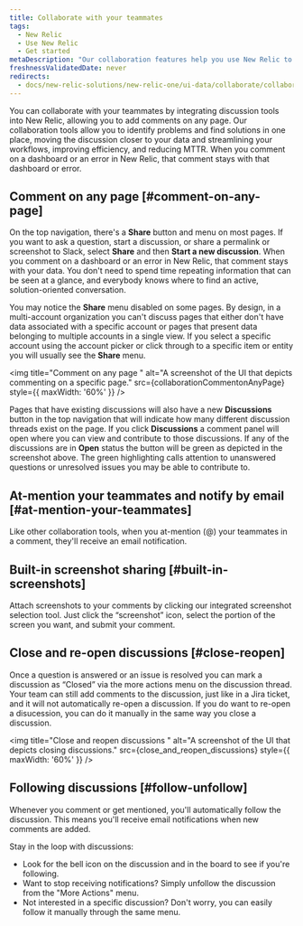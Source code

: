```yaml
---
title: Collaborate with your teammates
tags:
  - New Relic 
  - Use New Relic
  - Get started
metaDescription: "Our collaboration features help you use New Relic to solve problems together"
freshnessValidatedDate: never
redirects:
  - docs/new-relic-solutions/new-relic-one/ui-data/collaborate/collaboration-slack-integration/
---
```





You can collaborate with your teammates by integrating discussion tools into New Relic, allowing you to add comments on any page. Our collaboration tools allow you to identify problems and find solutions in one place, moving the discussion closer to your data and streamlining your workflows, improving efficiency, and reducing MTTR. When you comment on a dashboard or an error in New Relic, that comment stays with that dashboard or error.

## Comment on any page [#comment-on-any-page]

On the top navigation, there's a **Share** button and menu on most pages. If you want to ask a question, start a discussion, or share a permalink or screenshot to Slack, select **Share** and then **Start a new discussion**. When you comment on a dashboard or an error in New Relic, that comment stays with your data. You don't need to spend time repeating information that can be seen at a glance, and everybody knows where to find an active, solution-oriented conversation.

You may notice the **Share** menu disabled on some pages. By design, in a multi-account organization you can't discuss pages that either don't have data associated with a specific account or pages that present data belonging to multiple accounts in a single view. If you select a specific account using the account picker or click through to a specific item or entity you will usually see the **Share** menu.

<img
  title="Comment on any page "
  alt="A screenshot of the UI that depicts commenting on a specific page."
  src={collaborationCommentonAnyPage}
  style={{ maxWidth: '60%' }}
/>

Pages that have existing discussions will also have a new **Discussions** button in the top navigation that will indicate how many different discussion threads exist on the page. If you click **Discussions** a comment panel will open where you can view and contribute to those discussions. If any of the discussions are in **Open** status the button will be green as depicted in the screenshot above. The green highlighting calls attention to unanswered questions or unresolved issues you may be able to contribute to. 

## At-mention your teammates and notify by email [#at-mention-your-teammates]

Like other collaboration tools, when you at-mention (@) your teammates in a comment, they'll receive an email notification. 

## Built-in screenshot sharing [#built-in-screenshots]

Attach screenshots to your comments by clicking our integrated screenshot selection tool. Just click the “screenshot” icon, select the portion of the screen you want, and submit your comment. 

## Close and re-open discussions [#close-reopen]

Once a question is answered or an issue is resolved you can mark a discussion as “Closed” via the more actions menu on the discussion thread. Your team can still add comments to the discussion, just like in a Jira ticket, and it will not automatically re-open a discussion. If you do want to re-open a disucession, you can do it manually in the same way you close a discussion.

<img
  title="Close and reopen discussions "
  alt="A screenshot of the UI that depicts closing discussions."
  src={close_and_reopen_discussions}
  style={{ maxWidth: '60%' }}
/>

## Following discussions  [#follow-unfollow]

Whenever you comment or get mentioned, you'll automatically follow the discussion. This means you'll receive email notifications when new comments are added.

Stay in the loop with discussions:

* Look for the bell icon on the discussion and in the board to see if you're following.
* Want to stop receiving notifications? Simply unfollow the discussion from the "More Actions" menu.
* Not interested in a specific discussion? Don't worry, you can easily follow it manually through the same menu.
